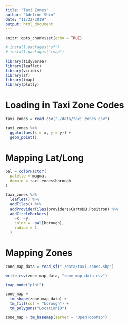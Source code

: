 ```yaml
---
title: "Taxi Zones"
author: "Adeline Shin"
date: "11/22/2019"
output: html_document
---
```


```r
knitr::opts_chunk$set(echo = TRUE)

# install.packages("sf")
# install.packages("tmap")

library(tidyverse)
library(leaflet)
library(viridis)
library(sf)
library(tmap)
library(plotly)
```

# Loading in Taxi Zone Codes
```r
taxi_zones = read.csv("./data/taxi_zones.csv")

taxi_zones %>% 
  ggplot(aes(x = x, y = y)) +
  geom_point()
```

# Mapping Lat/Long
```r
pal = colorFactor(
  palette = magma,
  domain = taxi_zones$borough
)

taxi_zones %>% 
  leaflet() %>% 
  addTiles() %>% 
  addProviderTiles(providers$CartoDB.Positron) %>% 
  addCircleMarkers(
    ~x, ~y,
    color = ~pal(borough),
    radius = 1
  )
```

# Mapping Zones
```r
zone_map_data = read_sf("./data/taxi_zones.shp")

write_csv(zone_map_data, "zone_map_data.csv")

tmap_mode("plot")

zone_map =
  tm_shape(zone_map_data) +
  tm_fill(col = "borough") +
  tm_polygons("LocationID")

zone_map + tm_basemap(server = "OpenTopoMap")

```

